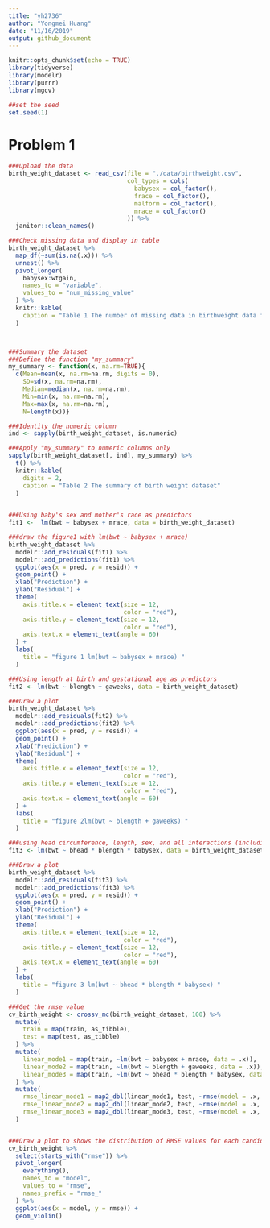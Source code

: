 ```yaml
---
title: "yh2736"
author: "Yongmei Huang"
date: "11/16/2019"
output: github_document
---
```


```r
knitr::opts_chunk$set(echo = TRUE)
library(tidyverse)
library(modelr)
library(purrr)
library(mgcv)

```


```r
##set the seed
set.seed(1)
```


# Problem 1
```r
###Upload the data
birth_weight_dataset <- read_csv(file = "./data/birthweight.csv", 
                                 col_types = cols(
                                   babysex = col_factor(),
                                   frace = col_factor(),
                                   malform = col_factor(),
                                   mrace = col_factor()
                                 )) %>% 
  janitor::clean_names()

###Check missing data and display in table
birth_weight_dataset %>% 
  map_df(~sum(is.na(.x))) %>%
  unnest() %>% 
  pivot_longer(
    babysex:wtgain,
    names_to = "variable",
    values_to = "num_missing_value"
  ) %>% 
  knitr::kable(
    caption = "Table 1 The number of missing data in birthweight data frame"
  ) 



###Summary the dataset
###Define the function "my_summary"
my_summary <- function(x, na.rm=TRUE){
  c(Mean=mean(x, na.rm=na.rm, digits = 0),
    SD=sd(x, na.rm=na.rm),
    Median=median(x, na.rm=na.rm),
    Min=min(x, na.rm=na.rm),
    Max=max(x, na.rm=na.rm), 
    N=length(x))}

###Identity the numeric column
ind <- sapply(birth_weight_dataset, is.numeric)

###Apply "my_summary" to numeric columns only
sapply(birth_weight_dataset[, ind], my_summary) %>%
  t() %>% 
  knitr::kable(
    digits = 2,
    caption = "Table 2 The summary of birth weight dataset"
  ) 
  

```

```r
###Using baby's sex and mother's race as predictors
fit1 <-  lm(bwt ~ babysex + mrace, data = birth_weight_dataset) 

###draw the figure1 with lm(bwt ~ babysex + mrace)
birth_weight_dataset %>% 
  modelr::add_residuals(fit1) %>% 
  modelr::add_predictions(fit1) %>% 
  ggplot(aes(x = pred, y = resid)) +
  geom_point() + 
  xlab("Prediction") +
  ylab("Residual") +
  theme(
    axis.title.x = element_text(size = 12, 
                                color = "red"),
    axis.title.y = element_text(size = 12, 
                                color = "red"),
    axis.text.x = element_text(angle = 60)
  ) +
  labs(
    title = "figure 1 lm(bwt ~ babysex + mrace) "
  )

```



```r
###Using length at birth and gestational age as predictors
fit2 <- lm(bwt ~ blength + gaweeks, data = birth_weight_dataset)

###Draw a plot 
birth_weight_dataset %>% 
  modelr::add_residuals(fit2) %>% 
  modelr::add_predictions(fit2) %>% 
  ggplot(aes(x = pred, y = resid)) +
  geom_point() + 
  xlab("Prediction") +
  ylab("Residual") +
  theme(
    axis.title.x = element_text(size = 12, 
                                color = "red"),
    axis.title.y = element_text(size = 12, 
                                color = "red"),
    axis.text.x = element_text(angle = 60)
  ) +
  labs(
    title = "figure 2lm(bwt ~ blength + gaweeks) "
  )


```


```r
###using head circumference, length, sex, and all interactions (including the three-way interaction)
fit3 <- lm(bwt ~ bhead * blength * babysex, data = birth_weight_dataset)

###Draw a plot 
birth_weight_dataset %>% 
  modelr::add_residuals(fit3) %>% 
  modelr::add_predictions(fit3) %>% 
  ggplot(aes(x = pred, y = resid)) +
  geom_point() + 
  xlab("Prediction") +
  ylab("Residual") +
  theme(
    axis.title.x = element_text(size = 12, 
                                color = "red"),
    axis.title.y = element_text(size = 12, 
                                color = "red"),
    axis.text.x = element_text(angle = 60)
  ) +
  labs(
    title = "figure 3 lm(bwt ~ bhead * blength * babysex) "
  )


```


```r
###Get the rmse value
cv_birth_weight <- crossv_mc(birth_weight_dataset, 100) %>% 
  mutate(
    train = map(train, as_tibble),
    test = map(test, as_tibble)
  ) %>% 
  mutate(
    linear_mode1 = map(train, ~lm(bwt ~ babysex + mrace, data = .x)),
    linear_mode2 = map(train, ~lm(bwt ~ blength + gaweeks, data = .x)),
    linear_mode3 = map(train, ~lm(bwt ~ bhead * blength * babysex, data = .x))
  ) %>% 
  mutate(
    rmse_linear_mode1 = map2_dbl(linear_mode1, test, ~rmse(model = .x, data = .y)),
    rmse_linear_mode2 = map2_dbl(linear_mode2, test, ~rmse(model = .x, data = .y)),
    rmse_linear_mode3 = map2_dbl(linear_mode3, test, ~rmse(model = .x, data = .y))
  )


###Draw a plot to shows the distribution of RMSE values for each candidate model.
cv_birth_weight %>% 
  select(starts_with("rmse")) %>% 
  pivot_longer(
    everything(),
    names_to = "model",
    values_to = "rmse",
    names_prefix = "rmse_"
  ) %>% 
  ggplot(aes(x = model, y = rmse)) +
  geom_violin()

```

